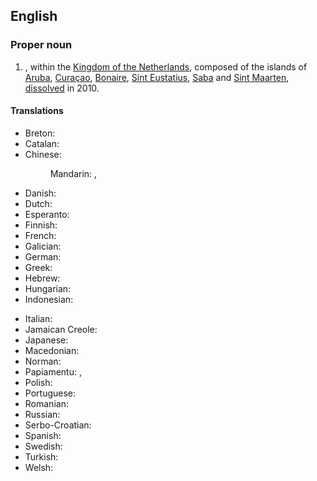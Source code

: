 ==English==
{{wikipedia}}

===Proper noun===
{{en-proper noun}}

# {{lb|en|historical}} {{place|en|former autonomous country|r/Caribbean}}, within the [[Kingdom of the Netherlands]], composed of the islands of [[Aruba]], [[Curaçao]], [[Bonaire]], [[Sint Eustatius]], [[Saba]] and [[Sint Maarten]], [[dissolve]]d in 2010.

====Translations====
{{trans-top|former autonomous territory}}
* Breton: {{t|br|Antilhez nederlandat|p}}
* Catalan: {{t|ca|Antilles Neerlandeses|f-p}}
* Chinese:
*: Mandarin: {{t+|cmn|荷屬安的列斯}}, {{t+|cmn|荷属安的列斯|tr=Héshǔ Āndelièsī}}
* Danish: {{t|da|Nederlandske Antiller|p}}
* Dutch: {{t+|nl|Nederlandse Antillen|p}}
* Esperanto: {{t|eo|Nederlandaj Antiloj}}
* Finnish: {{t|fi|Alankomaiden Antillit}}
* French: {{t+|fr|Antilles néerlandaises|f-p}}
* Galician: {{t+|gl|Antillas Neerlandesas}}
* German: {{t+|de|Niederländische Antillen|p}}
* Greek: {{t+|el|Ολλανδικές Αντίλλες|f-p}}
* Hebrew: {{t|he|האנטילים ההולנדיים|tr=ha-Antilim ha-Holandiyim|sc=Hebr}}
* Hungarian: {{t+|hu|Holland Antillák}}
* Indonesian: {{t|id|Antilles Belanda}}
{{trans-mid}}
* Italian: {{t|it|Antille olandesi|p}}
* Jamaican Creole: {{t|jam|Nedalan Antiliiz|p}}
* Japanese: {{t|ja|オランダ領アンティル|tr=Oranda-ryō Antiru|sc=Jpan}}
* Macedonian: {{t|mk|Холандски Анти́ли|p}}
* Norman: {{t|nrf|Antilles des Pays Bas|f-p}} {{qualifier|Jersey}}
* Papiamentu: {{t|pap|Antias Neerlandes|p}}, {{t|pap|Antias Hulandes|p}}
* Polish: {{t+|pl|Antyle Holenderskie}}
* Portuguese: {{t+|pt|Antilhas Neerlandesas|p}}
* Romanian: {{t|ro|Antilele Olandeze|f-p}}
* Russian: {{t|ru|Нидерла́ндские Анти́льские острова́|m-p}}
* Serbo-Croatian: {{t|sh|Nizozemski Antili|m-p}}
* Spanish: {{t+|es|Antillas Neerlandesas|p}}
* Swedish: {{t+|sv|Nederländska Antillerna|p}}
* Turkish: {{t+|tr|Hollanda Antilleri}}
* Welsh: {{t|cy|Antilles yr Iseldiroedd|f}}
{{trans-bottom}}

{{c|en|Islands|Netherlands Antilles|Political subdivisions}}